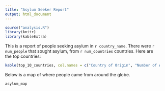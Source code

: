 ```yaml
---
title: "Asylum Seeker Report"
output: html_document
---
```


```r
source("analysis.R")
library(knitr)
library(kableExtra)
```

This is a report of people seeking asylum in `r country_name`. There were `r num_people` that sought asylum, from `r num_countries` countries. Here are the top countries:

```r
kable(top_10_countries, col.names = c("Country of Origin", "Number of Asylum Seekers"))
```

Below is a map of where people came from around the globe. 

```r
asylum_map
```

